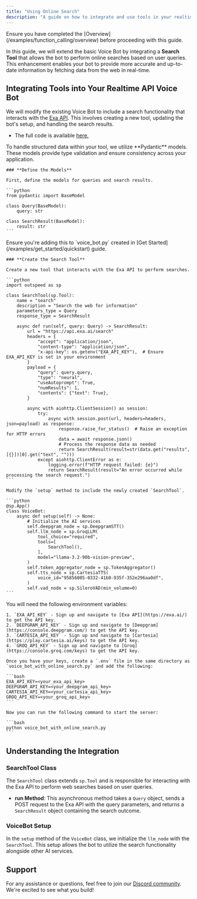 ```yaml
---
title: "Using Online Search"
description: "A guide on how to integrate and use tools in your realtime Voice Bot using OpenAI Realtime API."
---
```


<Info>
  Ensure you have completed the [Overview](/examples/function_calling/overview) before proceeding with this guide.
</Info>

In this guide, we will extend the basic Voice Bot by integrating a **Search Tool** that allows the bot to perform online searches based on user queries. This enhancement enables your bot to provide more accurate and up-to-date information by fetching data from the web in real-time.

## **Integrating Tools into Your Realtime API Voice Bot**

We will modify the existing Voice Bot to include a search functionality that interacts with the [Exa API](https://exa.ai/api). This involves creating a new tool, updating the bot's setup, and handling the search results.

- The full code is available [here.](https://github.com/outspeed-ai/outspeed/blob/main/examples/function_calling/voice_bot_with_online_search.py)

<Steps>
  <Step title="Creating Pydantic Models">
    To handle structured data within your tool, we utilize **Pydantic** models. These models provide type validation and ensure consistency across your application.

    ### **Define the Models**

    First, define the models for queries and search results.

    ```python
    from pydantic import BaseModel

    class Query(BaseModel):
        query: str

    class SearchResult(BaseModel):
        result: str
    ```
  </Step>

  <Step title="Integrate the Search Tool">
    <Warning>
      Ensure you're adding this to `voice_bot.py` created in [Get Started](/examples/get_started/quickstart) guide.
    </Warning>

    ### **Create the Search Tool**

    Create a new tool that interacts with the Exa API to perform searches.

    ```python
    import outspeed as sp

    class SearchTool(sp.Tool):
        name = "search"
        description = "Search the web for information"
        parameters_type = Query
        response_type = SearchResult

        async def run(self, query: Query) -> SearchResult:
            url = "https://api.exa.ai/search"
            headers = {
                "accept": "application/json",
                "content-type": "application/json",
                "x-api-key": os.getenv("EXA_API_KEY"),  # Ensure EXA_API_KEY is set in your environment
            }
            payload = {
                "query": query.query,
                "type": "neural",
                "useAutoprompt": True,
                "numResults": 1,
                "contents": {"text": True},
            }

            async with aiohttp.ClientSession() as session:
                try:
                    async with session.post(url, headers=headers, json=payload) as response:
                        response.raise_for_status()  # Raise an exception for HTTP errors
                        data = await response.json()
                        # Process the response data as needed
                        return SearchResult(result=str(data.get("results", [{}])[0].get("text", "")))
                except aiohttp.ClientError as e:
                    logging.error(f"HTTP request failed: {e}")
                    return SearchResult(result="An error occurred while processing the search request.")
    ```
  </Step>

  <Step title="Update the VoiceBot Setup">

    Modify the `setup` method to include the newly created `SearchTool`.

    ```python
    @sp.App()
    class VoiceBot:
        async def setup(self) -> None:
            # Initialize the AI services
            self.deepgram_node = sp.DeepgramSTT()
            self.llm_node = sp.GroqLLM(
                tool_choice="required",
                tools=[
                    SearchTool(),
                ],
                model="llama-3.2-90b-vision-preview",
            )
            self.token_aggregator_node = sp.TokenAggregator()
            self.tts_node = sp.CartesiaTTS(
                voice_id="95856005-0332-41b0-935f-352e296aa0df",
            )
            self.vad_node = sp.SileroVAD(min_volume=0)
    ```
  </Step>

  <Step title="Setup API Keys (if running locally)">
    You will need the following environment variables:

    1. `EXA_API_KEY` - Sign up and navigate to [Exa API](https://exa.ai/) to get the API key.
    2. `DEEPGRAM_API_KEY` - Sign up and navigate to [Deepgram](https://console.deepgram.com/) to get the API key.
    3. `CARTESIA_API_KEY` - Sign up and navigate to [Cartesia](https://play.cartesia.ai/keys) to get the API key.
    4. `GROQ_API_KEY` - Sign up and navigate to [Groq](https://console.groq.com/keys) to get the API key.

    Once you have your keys, create a `.env` file in the same directory as `voice_bot_with_online_search.py` and add the following:

    ```bash
    EXA_API_KEY=<your_exa_api_key>
    DEEPGRAM_API_KEY=<your_deepgram_api_key>
    CARTESIA_API_KEY=<your_cartesia_api_key>
    GROQ_API_KEY=<your_groq_api_key>
    ```

    Now you can run the following command to start the server:

    ```bash
    python voice_bot_with_online_search.py
    ```
  </Step>
</Steps>

## **Understanding the Integration**

### **SearchTool Class**

The `SearchTool` class extends `sp.Tool` and is responsible for interacting with the Exa API to perform web searches based on user queries.

- **run Method**: This asynchronous method takes a `Query` object, sends a POST request to the Exa API with the query parameters, and returns a `SearchResult` object containing the search outcome.

### **VoiceBot Setup**

In the `setup` method of the `VoiceBot` class, we initialize the `llm_node` with the `SearchTool`. This setup allows the bot to utilize the search functionality alongside other AI services.


## Support

For any assistance or questions, feel free to join our [Discord community](https://discord.gg/cmfFw6SYvp). We're excited to see what you build!
